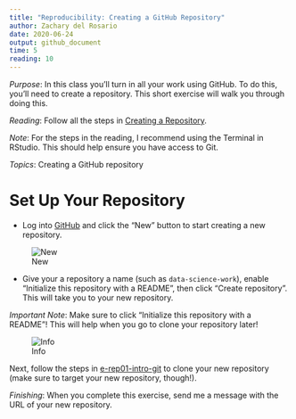 ```yaml
---
title: "Reproducibility: Creating a GitHub Repository"
author: Zachary del Rosario
date: 2020-06-24
output: github_document
time: 5
reading: 10
---
```


*Purpose*: In this class you'll turn in all your work using GitHub. To do this, you'll need to create a repository. This short exercise will walk you through doing this.

*Reading*: Follow all the steps in [Creating a Repository](https://swcarpentry.github.io/git-novice/03-create/index.html).

*Note*: For the steps in the reading, I recommend using the Terminal in RStudio. This should help ensure you have access to Git.

*Topics*: Creating a GitHub repository

# Set Up Your Repository
<!-- -------------------------------------------------- -->

- Log into [GitHub](https://github.com/) and click the "New" button to start creating a new repository.

![New](./images/rep02-new.png)

- Give your a repository a name (such as `data-science-work`), enable "Initialize this repository with a README", then click "Create repository". This will take you to your new repository.

*Important Note*: Make sure to click "Initialize this repository with a README"! This will help when you go to clone your repository later!

![Info](./images/rep02-info-readme.png)

Next, follow the steps in [e-rep01-intro-git](https://github.com/zdelrosario/data-science-curriculum/blob/master/exercises/e-rep01-intro-git.md) to clone your new repository (make sure to target your new repository, though!).

*Finishing*: When you complete this exercise, send me a message with the URL of your new repository.
